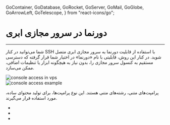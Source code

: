   GoContainer,
  GoDatabase,
  GoRocket,
  GoServer,
  GoMail,
  GoGlobe,
  GoArrowLeft,
  GoTelescope,
} from "react-icons/go";


<Layout>
<Head>
<title>مستندات دورنما سرور مجازی ابری - لیارا</title>
<meta property="og:title" content="مستندات خدمات رایانش ابری لیارا" />
<meta property="og:description" content="مستندات مربوط به آشنایی با دورنما و قابلیت‌های آن در سرور مجازی ابری در لیارا"  />
<meta property="og:image" content="https://media.liara.ir/logos/liara-poster.jpg" />
</Head>


# دورنما در سرور مجازی ابری
<hr className="mb-2" />

شما
می‌توانید در کنار SSH با استفاده از قابلیت دورنما به سرور مجازی ابری متصل شوید.
در کنار این روش، قابلیتی با نام «دورنما» در اختیار شما قرار گرفته که دسترسی مستقیم به کنسول سرور مجازی را، بدون نیاز به هیچگونه ابزار یا تنظیمات اضافی، ممکن می‌سازد.

<div className="h-4" />
<img src="https://media.liara.ir/iaas/console-access.png" alt="console access in vps"/>
<div className="h-4" />

<div className="h-4" />
<img src="https://media.liara.ir/iaas/console-access-sample.png" alt="console access example"/>
<div className="h-4" />


<Section id='text-prompt' title='پرامپت متنی (Text Prompt)' />

پرامپت‌های متنی، رشته‌های متنی هستند. این نوع پرامپت‌ها، برای تولید محتوای ساده، مورد استفاده قرار می‌گیرند.

<div className="h-4" />
<ul>
<li></li>
<li></li>
<li></li>
</ul>
<div className="h-4" />


</Layout>